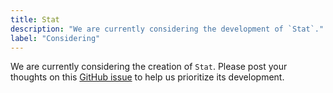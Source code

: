 ```yaml
---
title: Stat
description: "We are currently considering the development of `Stat`."
label: "Considering"
---
```


We are currently considering the creation of `Stat`. Please post your thoughts on this [GitHub issue](https://github.com/hirotomoyamada/yamada-ui/issues/505) to help us prioritize its development.
